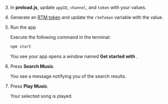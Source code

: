 <PlatformWrapper platform = "electron">

3.  In **preload.js**, update `appID`, `channel`, and `token` with your values.

1. Generate an [RTM token](https://webdemo.agora.io/token-builder/) and update the `rtmToken` variable with the value.


1.  Run the app
    
    Execute the following command in the terminal:
    ```bash
    npm start
    ```
    You see your app opens a window named **Get started with <Vpd k="PRODUCT" />**.

1. Press **Search Music**. 
    
    You see a message notifying you of the search results.

1. Press **Play Music**.

    Your selected song is played.
</PlatformWrapper>